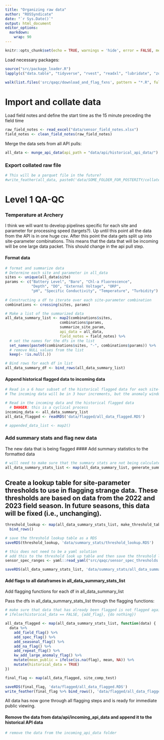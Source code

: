 ```yaml
---
title: "Organizing raw data"
author: "ROSSyndicate"
date: "`r Sys.Date()`"
output: html_document
editor_options: 
  markdown: 
    wrap: 90
---
```


```r
knitr::opts_chunk$set(echo = TRUE, warnings = 'hide', error = FALSE, message = 'hide')
```

Load necessary packages:

```r
source("src/package_loader.R")
lapply(c("data.table", "tidyverse", "rvest", "readxl", "lubridate", "zoo", "padr","plotly", "feather", "RcppRoll", "yaml", "ggpubr", "profvis", "janitor"), package_loader)

walk(list.files('src/qaqc/download_and_flag_fxns', pattern = "*.R", full.names = TRUE, recursive = TRUE), source)
```

# Import and collate data

Load field notes and define the start time as the 15 minute preceding the field time
```r
raw_field_notes <- read_excel("data/sensor_field_notes.xlsx")
field_notes <- clean_field_notes(raw_field_notes)
```

Merge the data sets from all API pulls:
```r
all_data <- munge_api_data(api_path = "data/api/historical_api_data/")
```

### Export collated raw file

```r
# This will be a parquet file in the future?
#write_feather(all_data, paste0('data/SOME_FOLDER_FOR_POSTERITY/collated_raw_sonde_v', Sys.Date(), '.feather'))
```

# Level 1 QA-QC

### Temperature at Archery

I think we will want to develop pipelines specific for each site and parameter for processing speed (targets?).
Up until this point all the data from the API is in one huge csv. After this point the data gets split up into site-parameter combinations.
This means that the data that will be incoming will be one large data packet. This should change in the api pull step.

#### Format data
```r
# format and summarize data
# Determine each site and parameter in all_data 
sites <- unique(all_data$site)
params <- c("Battery Level", "Baro", "Chl-a Fluorescence", 
            "Depth", "DO", "External Voltage", "ORP", 
            "pH", "Specific Conductivity", "Temperature", "Turbidity")
 
# Constructing a df to iterate over each site-parameter combination
combinations <- crossing(sites, params)

# Make a list of the summarized data
all_data_summary_list <- map2(combinations$sites, 
                         combinations$params, 
                         summarize_site_param,
                         api_data = all_data,
                         field_notes = field_notes) %>% 
  # set the names for the dfs in the list
  set_names(paste0(combinations$sites, "-", combinations$params)) %>% 
  # remove NULL values from the list
  keep(~ !is.null(.))

# Bind rows for each df in list
all_data_summary_df <- bind_rows(all_data_summary_list)
```

#### Append historical flagged data to incoming data
```r
# Read in a 6 hour subset of the historical flagged data for each site-parameter combination
# The incoming data will be in 3 hour increments, but the anomaly window flag needs 6 hours of data, so we will need to append to 6 hours of historical data to the incoming data

# Read in the incoming data and the historical flagged data
  # DANGER: this is a cyclical process
incoming_data <- all_data_summary_list
all_data_flagged <- readRDS('data/flagged/all_data_flagged.RDS')

# appended_data_list <- map2() 
```

### Add summary stats and flag new data
The new data that is being flagged 
#### Add summary statistics to the formatted data
```r
# will need to make sure that the summary stats are not being calculated for the top of the data that has already been flagged
all_data_summary_stats_list <- map(all_data_summary_list, generate_summary_statistics)
```

## Create a lookup table for site-parameter thresholds to use in flagging strange data. These thresholds are based on data from the 2022 and 2023 field season. In future seasons, this data will be fixed (i.e., unchanging). 

```r
threshold_lookup <- map(all_data_summary_stats_list, make_threshold_table) %>%
  bind_rows()

# save the threshold lookup table as a RDS 
saveRDS(threshold_lookup, 'data/summary_stats/threshold_lookup.RDS')

# this does not need to be a yaml solution
# add this to the threshold look up table and then save the threshold look up table 
sensor_spec_ranges <- yaml::read_yaml("src/qaqc/sensor_spec_thresholds.yml")

saveRDS(all_data_summary_stats_list, 'data/summary_stats/all_data_summary_stats_list.RDS')
```

#### Add flags to all dataframes in all_data_summary_stats_list
Add flagging functions for each df in all_data_summary_list

Pass the dfs in all_data_summary_stats_list through the flagging functions:

```r
# make sure that data that has already been flagged is not flagged again, except for the large anomaly flag
# ifelse(historical_data == FALSE, {add_flag}, {do nothing})

all_data_flagged <- map(all_data_summary_stats_list, function(data) {
  data %>%
    add_field_flag() %>%
    add_spec_flag() %>%
    add_seasonal_flag() %>%
    add_na_flag() %>%
    add_repeat_flag() %>% 
    kw_add_large_anomaly_flag() %>%
    mutate(mean_public = ifelse(is.na(flag), mean, NA)) %>%
    mutate(historical_data = TRUE)
})

final_flag <- map(all_data_flagged, site_comp_test)

saveRDS(final_flag, 'data/flagged/all_data_flagged.RDS')
write_feather(final_flag %>% bind_rows(), 'data/flagged/all_data_flagged.feather')
```

All data has now gone through all flagging steps and is ready for immediate public viewing.

#### Remove the data from data/api/incoming_api_data and append it to the historical API data
```r
# remove the data from the incoming_api_data folder
```
